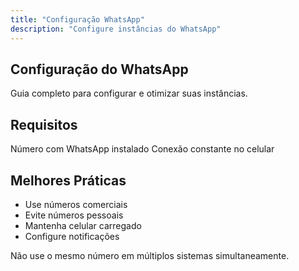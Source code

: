 ```yaml
---
title: "Configuração WhatsApp"
description: "Configure instâncias do WhatsApp"
---
```


## Configuração do WhatsApp

Guia completo para configurar e otimizar suas instâncias.

## Requisitos

<CardGroup cols={2}>
  <Card title="WhatsApp Ativo" icon="whatsapp">
    Número com WhatsApp instalado
  </Card>
  <Card title="Internet Estável" icon="wifi">
    Conexão constante no celular
  </Card>
</CardGroup>

## Melhores Práticas

- Use números comerciais
- Evite números pessoais
- Mantenha celular carregado
- Configure notificações

<Warning>
  Não use o mesmo número em múltiplos sistemas simultaneamente.
</Warning>
